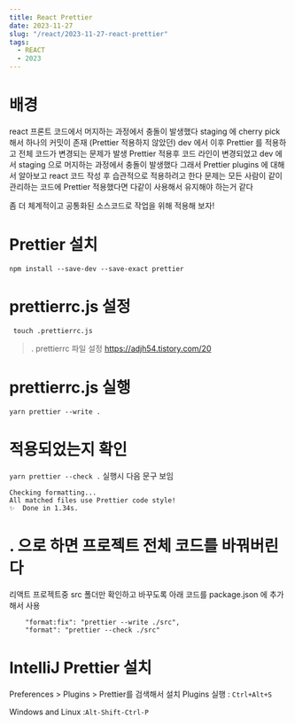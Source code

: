 ```yaml
---
title: React Prettier
date: 2023-11-27
slug: "/react/2023-11-27-react-prettier"
tags:
  - REACT
  - 2023
---
```


# 배경
react 프론트 코드에서 머지하는 과정에서 충돌이 발생했다
staging 에 cherry pick 해서 하나의 커밋이 존재 (Prettier 적용하지 않았던)
dev 에서 이후 Prettier 를 적용하고 전체 코드가 변경되는 문제가 발생
Prettier 적용후 코드 라인이 변경되었고
dev 에서 staging 으로 머지하는 과정에서 충돌이 발생했다
그래서 Prettier plugins 에 대해서 알아보고
react 코드 작성 후 습관적으로 적용하려고 한다
문제는 모든 사람이 같이 관리하는 코드에 Prettier 적용했다면 다같이 사용해서 유지해야 하는거 같다

좀 더 체계적이고 공통화된 소스코드로 작업을 위해 적용해 보자!

# Prettier 설치
`npm install --save-dev --save-exact prettier`

# prettierrc.js 설정
` touch .prettierrc.js`

> . prettierrc 파일 설정
https://adjh54.tistory.com/20

# prettierrc.js 실행
`yarn prettier --write .`

# 적용되었는지 확인
`yarn prettier --check .` 실행시 다음 문구 보임
```
Checking formatting...
All matched files use Prettier code style!
✨  Done in 1.34s.
```

# . 으로 하면 프로젝트 전체 코드를 바꿔버린다
리액트 프로젝트중 src 폴더만 확인하고 바꾸도록 아래 코드를 package.json 에 추가해서 사용
```
    "format:fix": "prettier --write ./src",
    "format": "prettier --check ./src"
```

# IntelliJ Prettier 설치
Preferences > Plugins > Prettier를 검색해서 설치
Plugins 실행 : `Ctrl+Alt+S`

Windows and Linux :`Alt-Shift-Ctrl-P`
